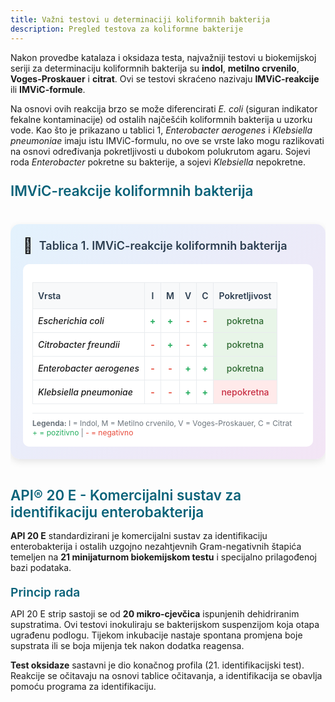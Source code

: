 ```yaml
---
title: Važni testovi u determinaciji koliformnih bakterija
description: Pregled testova za koliformne bakterije
---
```



Nakon provedbe katalaza i oksidaza testa, najvažniji testovi u biokemijskoj seriji za determinaciju koliformnih bakterija su **indol**, **metilno crvenilo**, **Voges-Proskauer** i **citrat**. Ovi se testovi skraćeno nazivaju **IMViC-reakcije** ili **IMViC-formule**. 

Na osnovi ovih reakcija brzo se može diferencirati *E. coli* (siguran indikator fekalne kontaminacije) od ostalih najčešćih koliformnih bakterija u uzorku vode. Kao što je prikazano u tablici 1, *Enterobacter aerogenes* i *Klebsiella pneumoniae* imaju istu IMViC-formulu, no ove se vrste lako mogu razlikovati na osnovi određivanja pokretljivosti u dubokom polukrutom agaru. Sojevi roda *Enterobacter* pokretne su bakterije, a sojevi *Klebsiella* nepokretne.

<h3 style="color: #096279; font-size: 1.4rem; font-weight: 600; margin: 1.5rem 0 1rem 0;">IMViC-reakcije koliformnih bakterija</h3>

<div style="overflow-x: auto; margin: 20px 0;">
  <div style="background: linear-gradient(135deg, #e3f2fd 0%, #f3e5f5 100%); border-radius: 15px; padding: 20px; box-shadow: 0 4px 12px rgba(0,0,0,0.1); margin: 20px auto; max-width: 800px;">
    <div style="display: flex; align-items: center; margin-bottom: 15px;">
      <span style="font-size: 24px; margin-right: 10px;">🦠</span>
      <h3 style="margin: 0; color: #2c3e50; font-weight: 600; font-size: 18px;">Tablica 1. IMViC-reakcije koliformnih bakterija</h3>
    </div>
    <div style="background: white; border-radius: 10px; padding: 15px; overflow-x: auto;">
      <table style="width: 100%; border-collapse: collapse; font-size: 14px;">
        <thead>
          <tr style="background: #f8f9fa;">
            <th style="padding: 12px 8px; border: 1px solid #e9ecef; text-align: left; font-weight: 600; color: #2c3e50;">Vrsta</th>
            <th style="padding: 12px 8px; border: 1px solid #e9ecef; text-align: center; font-weight: 600; color: #2c3e50;">I</th>
            <th style="padding: 12px 8px; border: 1px solid #e9ecef; text-align: center; font-weight: 600; color: #2c3e50;">M</th>
            <th style="padding: 12px 8px; border: 1px solid #e9ecef; text-align: center; font-weight: 600; color: #2c3e50;">V</th>
            <th style="padding: 12px 8px; border: 1px solid #e9ecef; text-align: center; font-weight: 600; color: #2c3e50;">C</th>
            <th style="padding: 12px 8px; border: 1px solid #e9ecef; text-align: center; font-weight: 600; color: #2c3e50;">Pokretljivost</th>
          </tr>
        </thead>
        <tbody>
          <tr style="border-bottom: 1px solid #e9ecef;">
            <td style="padding: 10px 8px; border: 1px solid #e9ecef; font-style: italic; font-weight: 500;">Escherichia coli</td>
            <td style="padding: 10px 8px; border: 1px solid #e9ecef; text-align: center; color: #27ae60; font-weight: bold;">+</td>
            <td style="padding: 10px 8px; border: 1px solid #e9ecef; text-align: center; color: #27ae60; font-weight: bold;">+</td>
            <td style="padding: 10px 8px; border: 1px solid #e9ecef; text-align: center; color: #e74c3c; font-weight: bold;">-</td>
            <td style="padding: 10px 8px; border: 1px solid #e9ecef; text-align: center; color: #e74c3c; font-weight: bold;">-</td>
            <td style="padding: 10px 8px; border: 1px solid #e9ecef; text-align: center; background: #e8f5e8; color: #2d6930; font-weight: 500;">pokretna</td>
          </tr>
          <tr style="border-bottom: 1px solid #e9ecef;">
            <td style="padding: 10px 8px; border: 1px solid #e9ecef; font-style: italic; font-weight: 500;">Citrobacter freundii</td>
            <td style="padding: 10px 8px; border: 1px solid #e9ecef; text-align: center; color: #e74c3c; font-weight: bold;">-</td>
            <td style="padding: 10px 8px; border: 1px solid #e9ecef; text-align: center; color: #27ae60; font-weight: bold;">+</td>
            <td style="padding: 10px 8px; border: 1px solid #e9ecef; text-align: center; color: #e74c3c; font-weight: bold;">-</td>
            <td style="padding: 10px 8px; border: 1px solid #e9ecef; text-align: center; color: #27ae60; font-weight: bold;">+</td>
            <td style="padding: 10px 8px; border: 1px solid #e9ecef; text-align: center; background: #e8f5e8; color: #2d6930; font-weight: 500;">pokretna</td>
          </tr>
          <tr style="border-bottom: 1px solid #e9ecef;">
            <td style="padding: 10px 8px; border: 1px solid #e9ecef; font-style: italic; font-weight: 500;">Enterobacter aerogenes</td>
            <td style="padding: 10px 8px; border: 1px solid #e9ecef; text-align: center; color: #e74c3c; font-weight: bold;">-</td>
            <td style="padding: 10px 8px; border: 1px solid #e9ecef; text-align: center; color: #e74c3c; font-weight: bold;">-</td>
            <td style="padding: 10px 8px; border: 1px solid #e9ecef; text-align: center; color: #27ae60; font-weight: bold;">+</td>
            <td style="padding: 10px 8px; border: 1px solid #e9ecef; text-align: center; color: #27ae60; font-weight: bold;">+</td>
            <td style="padding: 10px 8px; border: 1px solid #e9ecef; text-align: center; background: #e8f5e8; color: #2d6930; font-weight: 500;">pokretna</td>
          </tr>
          <tr>
            <td style="padding: 10px 8px; border: 1px solid #e9ecef; font-style: italic; font-weight: 500;">Klebsiella pneumoniae</td>
            <td style="padding: 10px 8px; border: 1px solid #e9ecef; text-align: center; color: #e74c3c; font-weight: bold;">-</td>
            <td style="padding: 10px 8px; border: 1px solid #e9ecef; text-align: center; color: #e74c3c; font-weight: bold;">-</td>
            <td style="padding: 10px 8px; border: 1px solid #e9ecef; text-align: center; color: #27ae60; font-weight: bold;">+</td>
            <td style="padding: 10px 8px; border: 1px solid #e9ecef; text-align: center; color: #27ae60; font-weight: bold;">+</td>
            <td style="padding: 10px 8px; border: 1px solid #e9ecef; text-align: center; background: #ffeaea; color: #c62d42; font-weight: 500;">nepokretna</td>
          </tr>
        </tbody>
      </table>
      <div style="margin-top: 12px; padding-top: 8px; border-top: 1px solid #e9ecef; font-size: 12px; color: #6c757d;">
        <strong>Legenda:</strong> I = Indol, M = Metilno crvenilo, V = Voges-Proskauer, C = Citrat<br/>
        <span style="color: #27ae60;">+ = pozitivno</span> | <span style="color: #e74c3c;">- = negativno</span>
      </div>
    </div>
  </div>
</div>

<h3 style="color: #096279; font-size: 1.4rem; font-weight: 600; margin: 1.5rem 0 1rem 0;">API® 20 E - Komercijalni sustav za identifikaciju enterobakterija</h3>

**API 20 E** standardizirani je komercijalni sustav za identifikaciju enterobakterija i ostalih uzgojno nezahtjevnih Gram-negativnih štapića temeljen na **21 minijaturnom biokemijskom testu** i specijalno prilagođenoj bazi podataka.

<h4 style="color: #096279; font-size: 1.2rem; font-weight: 600; margin: 1.2rem 0 0.8rem 0;">Princip rada</h4>

API 20 E strip sastoji se od **20 mikro-cjevčica** ispunjenih dehidriranim supstratima. Ovi testovi inokuliraju se bakterijskom suspenzijom koja otapa ugrađenu podlogu. Tijekom inkubacije nastaje spontana promjena boje supstrata ili se boja mijenja tek nakon dodatka reagensa. 

**Test oksidaze** sastavni je dio konačnog profila (21. identifikacijski test). Reakcije se očitavaju na osnovi tablice očitavanja, a identifikacija se obavlja pomoću programa za identifikaciju.